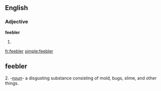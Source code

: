 ==English==

===Adjective===
'''feebler'''

# {{comparative of|[[feeble]]}}

[[fr:feebler]]
[[simple:feebler]]
'''{{subst:feebler}}'''

== '''feebler''' ==


2. -''[[noun]]''- a disgusting substance consisting of mold, bugs, slime, and other things.